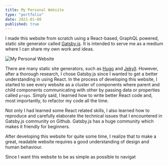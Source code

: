 ```yaml
---
title: My Personal Website
type: "portfolio"
date: 2021-01-08
published: true
---
```


I made this website from scratch using a React-based, GraphQL powered, static site generator called [Gatsby.js](https://www.gatsbyjs.com).
It is intended to serve me as a medium where I can share my own work and ideas.

![My Personal Website](./web.png)

There are many static site generators, such as [Hugo](https://gohugo.io/) and [Jekyll](https://jekyllrb.com/). 
However, after a thorough research, I chose Gatsby.js since I wanted to get a better understanding in using React.
In the process of developing this website, I started to see every website as a cluster of components where parent and child components communicating with other by passing data or properties called `props`.
Simply said, I learned how to write better React code and, most importantly, to refactor my code all the time.

Not only I had learned some React related skills, I also learned how to reproduce and carefully elaborate the technical issues that I encountered in Gatsby.js community on Github.
Gatsby.js has a huge community which makes it friendly for beginners.

After developing this website for quite some time, I realize that to make a great, readable website requires a good understanding of design and human behaviour.


Since I want this website to be as simple as possible to navigat